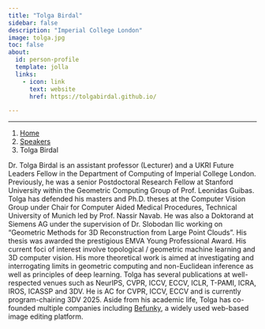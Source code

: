 ```yaml
---
title: "Tolga Birdal"
sidebar: false
description: "Imperial College London"
image: tolga.jpg
toc: false
about:
  id: person-profile
  template: jolla
  links:
    - icon: link
      text: website
      href: https://tolgabirdal.github.io/

---
```

---

```{=html}
<nav aria-label="breadcrumb">
  <ol class="breadcrumb">
    <li class="breadcrumb-item"><a href="../../index.html">Home</a></li>
    <li class="breadcrumb-item"><a href="../../speaker.html">Speakers</a></li>
    <li class="breadcrumb-item active">Tolga Birdal</li>

  </ol>
</nav>
```

:::{#person-profile}
:::

Dr. Tolga Birdal is an assistant professor (Lecturer) and a UKRI Future Leaders Fellow in the Department of Computing of Imperial College London. 
Previously, he was a senior Postdoctoral Research Fellow at Stanford University within the Geometric Computing Group of Prof. Leonidas Guibas. 
Tolga has defended his masters and Ph.D. theses at the Computer Vision Group under Chair for Computer Aided Medical Procedures, Technical University of Munich led by Prof. Nassir Navab. 
He was also a Doktorand at Siemens AG under the supervision of Dr. Slobodan Ilic working on “Geometric Methods for 3D Reconstruction from Large Point Clouds”. 
His thesis was awarded the prestigious EMVA Young Professional Award. 
His current foci of interest involve topological / geometric machine learning and 3D computer vision. 
His more theoretical work is aimed at investigating and interrogating limits in geometric computing and non-Euclidean inference as well as principles of deep learning. 
Tolga has several publications at well-respected venues such as NeurIPS, CVPR, ICCV, ECCV, ICLR, T-PAMI, ICRA, IROS, ICASSP and 3DV. 
He is AC for CVPR, ICCV,  ECCV and is currently program-chairing 3DV 2025. 
Aside from his academic life, Tolga has co-founded multiple companies including [Befunky](https://www.befunky.com/), a widely used web-based image editing platform.